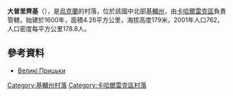 {{coord|49|54|55|N|30|58|25|E|scale:30000|display=title}}

'''大普里齊基'''（{{lang-uk|Великі Пріцьки}}），是[[烏克蘭|烏克蘭]]的村落，位於該國中北部[[基輔州|基輔州]]，由[[卡哈爾雷克區|卡哈爾雷克區]]負責管轄，始建於1600年，面積4.26平方公里，海拔高度179米，2001年人口762，人口密度每平方公里178.8人。

==參考資料==
* [http://w1.c1.rada.gov.ua/pls/z7502/A005?rdat1=10.10.2012&rf7571=15840 Великі Прицьки]{{dead link|date=2017年12月 |bot=InternetArchiveBot |fix-attempted=yes }}

{{DEFAULTSORT:Великі Прицьки}}
[[Category:基輔州村落|Category:基輔州村落]]
[[Category:卡哈爾雷克區村落|Category:卡哈爾雷克區村落]]


{{Kiev-geo-stub}}